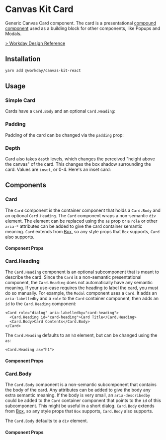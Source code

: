 

<Meta title="Components/Containers/Card/React" component={Card} />

# Canvas Kit Card

Generic Canvas Card component. The card is a presentational
[compound component](../../../docs/mdx/COMPOUND_COMPONENTS.mdx) used as a building block for other
components, like Popups and Modals.

[> Workday Design Reference](https://design.workday.com/components/containers/cards)

## Installation

```sh
yarn add @workday/canvas-kit-react
```

## Usage

### Simple Card

Cards have a `Card.Body` and an optional `Card.Heading`:

<ExampleCodeBlock code={Default} />

### Padding

Padding of the card can be changed via the `padding` prop:

<ExampleCodeBlock code={WithNoPadding} />

### Depth

Card also takes `depth` levels, which changes the perceived "height above the canvas" of the card.
This changes the box shadow surrounding the card. Values are `inset`, or 0-4. Here's an inset card:

<ExampleCodeBlock code={Depth} />

## Components

### Card

The `Card` component is the container component that holds a `Card.Body` and an optional
`Card.Heading`. The `Card` component wraps a non-semantic `div` element. The element can be replaced
using the `as` prop or a `role` or other `aria-*` attributes can be added to give the card container
semantic meaning. `Card` extends from [Box](/?path=/docs/labs-common-box--as#style-props), so any
style props that `Box` supports, `Card` also supports.

#### Component Props

<ArgsTable of={Card} />

### Card.Heading

The `Card.Heading` component is an optional subcomponent that is meant to describe the card. Since
the `Card` is a non-semantic presentational component, the `Card.Heading` does not automatically
have any semantic meaning. If your use-case requires the heading to label the card, you must do so
manually. For example, the `Modal` component uses a `Card`. It adds an `aria-labelledby` and a
`role` to the `Card` container component, then adds an `id` to the `Card.Heading` component:

```tsx
<Card role="dialog" aria-labelledby="card-heading">
  <Card.Heading id="card-heading">Card Title</Card.Heading>
  <Card.Body>Card Contents</Card.Body>
</Card>
```

The `Card.Heading` defaults to an `h3` element, but can be changed using the `as`:

```tsx
<Card.Heading as="h1">
```

#### Component Props

<ArgsTable of={Card.Heading} />

### Card.Body

The `Card.Body` component is a non-semantic subcomponent that contains the body of the card. Any
attributes can be added to give the body any extra semantic meaning. If the body is very small, an
`aria-describedby` could be added to the `Card` container component that points to the `id` of this
subcomponent. This might be useful in a short dialog. `Card.Body` extends from
[Box](/?path=/docs/labs-common-box--as#style-props), so any style props that `Box` supports,
`Card.Body` also supports.

The `Card.Body` defaults to a `div` element.

#### Component Props

<ArgsTable of={Card.Body} />
